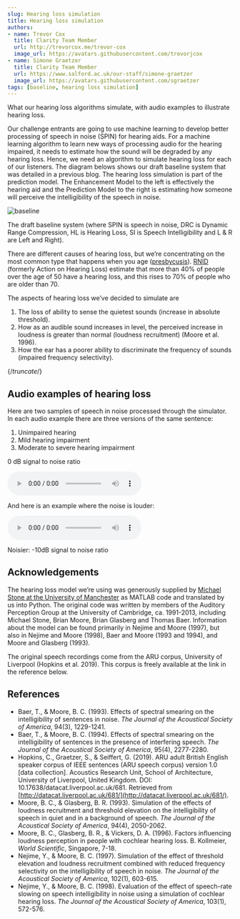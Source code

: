 ```yaml
---
slug: Hearing loss simulation
title: Hearing loss simulation
authors: 
- name: Trevor Cox
  title: Clarity Team Member
  url: http://trevorcox.me/trevor-cox
  image_url: https://avatars.githubusercontent.com/trevorjcox
- name: Simone Graetzer
  title: Clarity Team Member
  url: https://www.salford.ac.uk/our-staff/simone-graetzer
  image_url: https://avatars.githubusercontent.com/sgraetzer
tags: [baseline, hearing loss simulation]
---
```



What our hearing loss algorithms simulate, with audio examples to illustrate hearing loss.

Our challenge entrants are going to use machine learning to develop better processing of speech in noise (SPIN) for hearing aids. For a machine learning algorithm to learn new ways of processing audio for the hearing impaired, it needs to estimate how the sound will be degraded by any hearing loss. Hence, we need an algorithm to simulate hearing loss for each of our listeners. The diagram belows shows our draft baseline system that was detailed in a previous blog. The hearing loss simulation is part of the prediction model. The Enhancement Model to the left is effectively the hearing aid and the Prediction Model to the right is estimating how someone will perceive the intelligibility of the speech in noise.

![baseline](/img/baseline-1536x684.png)

The draft baseline system (where SPIN is speech in noise, DRC is Dynamic Range Compression, HL is Hearing Loss, SI is Speech Intelligibility and L & R are Left and Right).

There are different causes of hearing loss, but we’re concentrating on the most common type that happens when you age ([presbycusis](https://www.nhs.uk/conditions/hearing-loss/)). [RNID](https://rnid.org.uk/) (formerly Action on Hearing Loss) estimate that more than 40% of people over the age of 50 have a hearing loss, and this rises to 70% of people who are older than 70.

The aspects of hearing loss we’ve decided to simulate are

1. The loss of ability to sense the quietest sounds (increase in absolute threshold).
2. How as an audible sound increases in level, the perceived increase in loudness is greater than normal (loudness recruitment) (Moore et al. 1996).
3. How the ear has a poorer ability to discriminate the frequency of sounds (impaired frequency selectivity).

{/*truncate*/}

## Audio examples of hearing loss

Here are two samples of speech in noise processed through the simulator. In each audio example there are three versions of the same sentence:

1. Unimpaired hearing
2. Mild hearing impairment
3. Moderate to severe hearing impairment

0 dB signal to noise ratio

<audio controls>
<source src="/audio/spin_example.wav" type="audio/wav" />
Your browser does not support the audio element.
</audio>

And here is an example where the noise is louder:

<audio controls>
<source src="/audio/spin_example-10SNR.wav" type="audio/wav" />
Your browser does not support the audio element.
</audio>

Noisier: -10dB signal to noise ratio

## Acknowledgements

The hearing loss model we’re using was generously supplied by [Michael Stone at the University of Manchester](https://www.research.manchester.ac.uk/portal/michael.stone.html) as MATLAB code and translated by us into Python. The original code was written by members of the Auditory Perception Group at the University of Cambridge, ca. 1991-2013, including Michael Stone, Brian Moore, Brian Glasberg and Thomas Baer. Information about the model can be found primarily in Nejime and Moore (1997), but also in Nejime and Moore (1998), Baer and Moore (1993 and 1994), and Moore and Glasberg (1993).

The original speech recordings come from the ARU corpus, University of Liverpool (Hopkins et al. 2019). This corpus is freely available at the link in the reference below.

## References

- Baer, T., & Moore, B. C. (1993). Effects of spectral smearing on the intelligibility of sentences in noise. *The Journal of the Acoustical Society of America*, 94(3), 1229-1241.
- Baer, T., & Moore, B. C. (1994). Effects of spectral smearing on the intelligibility of sentences in the presence of interfering speech. *The Journal of the Acoustical Society of America*, 95(4), 2277-2280.
- Hopkins, C., Graetzer, S., & Seiffert, G. (2019). ARU adult British English speaker corpus of IEEE sentences (ARU speech corpus) version 1.0 [data collection]. Acoustics Research Unit, School of Architecture, University of Liverpool, United Kingdom. DOI: 10.17638/datacat.liverpool.ac.uk/681. Retrieved from [http://datacat.liverpool.ac.uk/681/](http://datacat.liverpool.ac.uk/681/).
- Moore, B. C., & Glasberg, B. R. (1993). Simulation of the effects of loudness recruitment and threshold elevation on the intelligibility of speech in quiet and in a background of speech. *The Journal of the Acoustical Society of America*, 94(4), 2050-2062.
- Moore, B. C., Glasberg, B. R., & Vickers, D. A. (1996). Factors influencing loudness perception in people with cochlear hearing loss. B. Kollmeier, *World Scientific*, Singapore, 7-18.
- Nejime, Y., & Moore, B. C. (1997). Simulation of the effect of threshold elevation and loudness recruitment combined with reduced frequency selectivity on the intelligibility of speech in noise. *The Journal of the Acoustical Society of America*, 102(1), 603-615.
- Nejime, Y., & Moore, B. C. (1998). Evaluation of the effect of speech-rate slowing on speech intelligibility in noise using a simulation of cochlear hearing loss. *The Journal of the Acoustical Society of America*, 103(1), 572-576.
